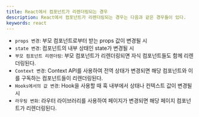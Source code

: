```yaml
---
title: React에서 컴포넌트가 리렌더링되는 경우
description: React에서 컴포넌트가 리렌더링되는 경우는 다음과 같은 경우들이 있다.
keywords: react
---
```


- `props 변경`: 부모 컴포넌트로부터 받는 props 값이 변경될 시
- `state 변경`: 컴포넌트의 내부 상태인 state가 변경될 시
- `부모 컴포넌트 리렌더링`: 부모 컴포넌트가 리렌더링되면 자식 컴포넌트들도 함께 리렌더링된다.
- `Context 변경`: Context API를 사용하여 전역 상태가 변경되면 해당 컴포넌트와 이를 구독하는 컴포넌트들이 리렌더링된다.
- `Hooks에서의 값 변경`: Hook을 사용할 때 훅 내부에서 상태나 컨텍스트 값이 변경될 시
- `라우팅 변화`: 라우터 라이브러리를 사용하여 페이지가 변경되면 해당 페이지 컴포넌트가 리렌더링된다.
